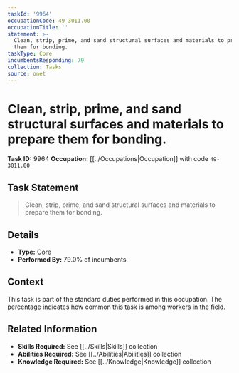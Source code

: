 ```yaml
---
taskId: '9964'
occupationCode: 49-3011.00
occupationTitle: ''
statement: >-
  Clean, strip, prime, and sand structural surfaces and materials to prepare
  them for bonding.
taskType: Core
incumbentsResponding: 79
collection: Tasks
source: onet
---
```

# Clean, strip, prime, and sand structural surfaces and materials to prepare them for bonding.

**Task ID:** 9964
**Occupation:** [[../Occupations|Occupation]] with code `49-3011.00`

## Task Statement

> Clean, strip, prime, and sand structural surfaces and materials to prepare them for bonding.

## Details

- **Type:** Core
- **Performed By:** 79.0% of incumbents

## Context

This task is part of the standard duties performed in this occupation. The percentage indicates how common this task is among workers in the field.

## Related Information

- **Skills Required:** See [[../Skills|Skills]] collection
- **Abilities Required:** See [[../Abilities|Abilities]] collection
- **Knowledge Required:** See [[../Knowledge|Knowledge]] collection
